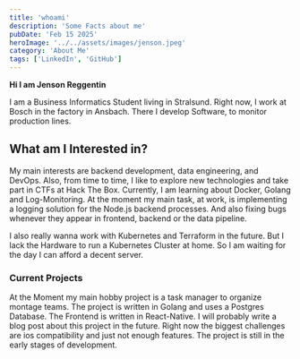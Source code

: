 ```yaml
---
title: 'whoami'
description: 'Some Facts about me'
pubDate: 'Feb 15 2025'
heroImage: '../../assets/images/jenson.jpeg'
category: 'About Me'
tags: ['LinkedIn', 'GitHub']
---
```


**Hi I am Jenson Reggentin**

I am a Business Informatics Student living in Stralsund. Right now, I work at Bosch in the factory in Ansbach. There I develop Software, to monitor production lines.

## What am I Interested in?

My main interests are backend development, data engineering, and DevOps. Also, from time to time, I like to explore new technologies and take part in CTFs at Hack The Box.
Currently, I am learning about Docker, Golang and Log-Monitoring.
At the moment my main task, at work, is implementing a logging solution for the Node.js backend processes. And also fixing bugs whenever they appear in frontend, backend or the data pipeline.

I also really wanna work with Kubernetes and Terraform in the future. But I lack the Hardware to run a Kubernetes Cluster at home. So I am waiting for the day I can afford a decent server.

### Current Projects

At the Moment my main hobby project is a task manager to organize montage teams. The project is written in Golang and uses a Postgres Database. The Frontend is written in React-Native.
I will probably write a blog post about this project in the future.
Right now the biggest challenges are ios compatibility and just not enough features. The project is still in the early stages of development.

